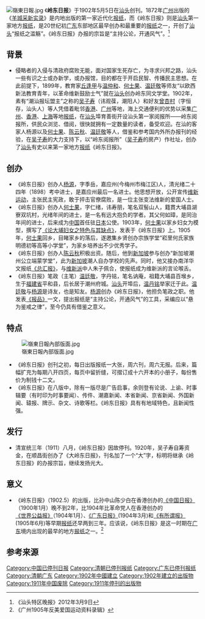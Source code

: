 {{多個問題|

{{refimprove|time=2015-01-09T07:46:11+00:00}}
{{orphan|time=2015-01-09T02:20:11+00:00}}
}}
[[File:嶺東日報.jpg|thumb]]
《'''岭东日报'''》于1902年5月5日在[[汕头|汕头]]创刊。1872年[[广州|广州]]出版的《[[羊城采新实录|羊城采新实录]]》是内地出版的第一家近代化[[报纸|报纸]]，而《岭东日报》则是[[汕头|汕头]]第一家地方[[报纸|报纸]]，是20世纪初[[广东|广东]]东部地区最早创办和最重要的[[报纸|报纸]]之一，开创了[[汕头|汕头]]“报纸之滥觞”。《岭东日报》办报的宗旨是“主持公论，开通风气”。<ref>《汕头特区晚报》2012年3月9日</ref>

==背景==
*侵略者的入侵与清政府腐败无能，面对国家生死存亡，为寻求兴邦之路，汕头一些有识之士或办新学，或办报馆，目的都在于开启民智、传播民主思想。在此前提下，1899年，教育家[[丘逢甲|丘逢甲]]与[[温仲和|温仲和]]、[[何士果|何士果]]、[[温廷敬|温廷敬]]等师友“以欧西新法教育青年，以革命维新鼓励士气”就在[[汕头|汕头]]创办岭东同文学堂。1902年，素有“潮汕报坛盟主”之称的[[吴子寿|吴子寿]]（讳观葆，潮阳人）和好友[[曾杏村|曾杏村]]（字恒存，汕头人）等人凭借着毗邻[[香港|香港]]、[[广州|广州]]等地，海上交通便利的优势以采集[[广州|广州]]、[[香港|香港]]、[[上海|上海]]等地[[报纸|报纸]]，在[[汕头|汕头]]埠育善街开设汕头第一家阅报所——岭东阅报所，供民众浏览、借阅，很快就拥有一定数量的读者，备受欢迎。在汕的客家人杨源以及[[何士果|何士果]]、[[陈云秋|陈云秋]]、[[温廷敬|温廷敬]]等人，借鉴和参考国内外所办报刊的经验，在[[吴子寿|吴子寿]]的大力支持下，以“岭东阅报所”（[[吴子寿|吴子寿]]的房产）作社址，创办了[[汕头|汕头]]有史以来第一家地方[[报纸|报纸]]《岭东日报》。

==创办==
*《岭东日报》创办人[[杨源|杨源]]，字季岳，嘉应州(今梅州市梅江区)人，清光绪二十四年（1898）考中进士，是嘉应州最后一名进士。他思想开放，公开宣传[[维新运动|维新运动]]，主张民主宪政，敢于抨击官僚腐败，是一位主张变法维新的爱国人士。
*《岭东日报》创办人[[何士果|何士果]]，字仁绪，讳寿朋，笔名双髻山人，籍貫大埔县湖寮双坑村，光绪年间的进士，是一名有远大抱负的学者。其父何如璋，是同治年间的进士，后来成为[[中国|中国]]首任驻[[日本|日本]]公使。1903年，[[何士果|何士果]]以家乡妇女为模型，撰写了[[《论大埔妇女之特色与其缺点》|《论大埔妇女之特色与其缺点》]]，发表于《岭东日报》上。1905年，[[何士果|何士果]]回乡，目睹家乡的落后，遂邀集乡贤创办宗族学堂“崧里何氏家族明德初等高等小学堂”，为家乡培养出不少优秀学子。
*《岭东日报》创办人[[陈云秋|陈云秋]]积极出资。随后，他到[[新加坡|新加坡]]参与创办“新加坡潮州公立端蒙学堂”，此为[[新加坡|新加坡]]潮人自办学校的先声。同时，他又接办南洋华文报纸[[《总汇报》|《总汇报》]]，与[[维新派|维新派]]中人朱子佩合，使报纸成为维新派的言论喉舌。
*《岭东日报》笔政（主笔）[[温廷敬|温廷敬]]，字丹铭，笔名讷庵，祖籍大埔县百堠乡，生于[[福建省|福建省]]平和县，后长居于潮州府城。[[汕头|汕头]]开埠后，[[温丹铭|温丹铭]]举家迁于此。[[温廷敬|温廷敬]]与[[杨源|杨源]]是诗友，也是知友。[[杨源|杨源]]创办《岭东日报》，他担负笔政之职。他发表[[《报品》|《报品》]]一文，提出报纸是“主持公论，开通风气”的工具，采编应以“悬为鉴戒之律”，至今仍具有借鉴之意义。

==特点==
[[File:嶺東日報內部版面.jpg|thumb]]
*《岭东日报》创刊之初，每日出版报纸一大张，周六刊，周六无报。后来，篇幅扩充为每期八开四页，每页中留折缝，可摺订成十六开本的小册子，每份售价为制钱十二文。
*《岭东日报》在八版中，除有一版尽是广告启事，余则登有论说、上谕、时事辑要（有时印为时事要闻）、传件、潮嘉新闻、本省新闻、京省新闻、外国新闻、辕报、牌示、杂文、诗歌等栏。《岭东日报》具有有地域特色，且新闻性强。

==发行==
*清宣统三年（1911）八月，《岭东日报》因故停刊。1920年，吴子寿自筹资金，在顺昌街创办了《大岭东日报》，刊名加了一个“大”字，标明将继承《岭东日报》的办报宗旨，继续发扬光大。

==意义==
*《岭东日报》（1902.5）的出版，比孙中山陈少白在香港创办的[[《中国日报》|《中国日报》]]（1900年1月）晚不到2年，比1904年比革命党人在香港创办的[[《世界公益报》|《世界公益报》]]（1904年1月）、[[《广东日报》|《广东日报》]](1904年3月)和[[《有所谓报》|《有所谓报》]](1905年6月)等早期[[报纸|报纸]]还早两到三年。应该说，《岭东日报》是这一时期在[[广东|广东]]境内出现的最早的地方[[报纸|报纸]]之一。<ref>《广州1905年反美爱国运动资料录辑》</ref>

==参考来源==
{{Reflist}}

[[Category:中国已停刊日报|Category:中国已停刊日报]]
[[Category:清朝已停刊报纸|Category:清朝已停刊报纸]]
[[Category:广东已停刊报纸|Category:广东已停刊报纸]]
[[Category:清朝广东|Category:清朝广东]]
[[Category:1902年中國建立|Category:1902年中國建立]]
[[Category:1902年建立的出版物|Category:1902年建立的出版物]]
[[Category:1911年中国废除|Category:1911年中国废除]]
[[Category:1911年停刊的出版物|Category:1911年停刊的出版物]]